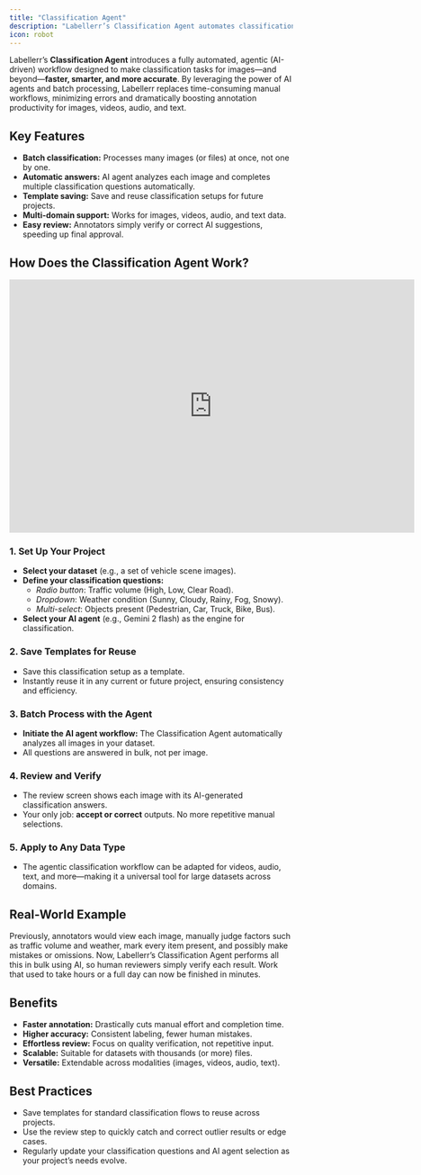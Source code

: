 ```yaml
---
title: "Classification Agent"
description: "Labellerr’s Classification Agent automates classification tasks for various data types using AI, enhancing speed and accuracy."
icon: robot
---
```


Labellerr’s **Classification Agent** introduces a fully automated, agentic (AI-driven) workflow designed to make classification tasks for images—and beyond—**faster, smarter, and more accurate**. By leveraging the power of AI agents and batch processing, Labellerr replaces time-consuming manual workflows, minimizing errors and dramatically boosting annotation productivity for images, videos, audio, and text.

## Key Features

*   **Batch classification:** Processes many images (or files) at once, not one by one.
*   **Automatic answers:** AI agent analyzes each image and completes multiple classification questions automatically.
*   **Template saving:** Save and reuse classification setups for future projects.
*   **Multi-domain support:** Works for images, videos, audio, and text data.
*   **Easy review:** Annotators simply verify or correct AI suggestions, speeding up final approval.

## How Does the Classification Agent Work?

<iframe width="720" height="450" src="https://www.youtube.com/embed/YGTH46dWB20" title="Introducing Classification Agent | Labellerr&#39;s New Automated Annotation Workflow" frameborder="0" allow="accelerometer; autoplay; clipboard-write; encrypted-media; gyroscope; picture-in-picture; web-share" referrerpolicy="strict-origin-when-cross-origin" allowfullscreen></iframe>

### 1. Set Up Your Project

*   **Select your dataset** (e.g., a set of vehicle scene images).
*   **Define your classification questions:**
    *   _Radio button_: Traffic volume (High, Low, Clear Road).
    *   _Dropdown_: Weather condition (Sunny, Cloudy, Rainy, Fog, Snowy).
    *   _Multi-select_: Objects present (Pedestrian, Car, Truck, Bike, Bus).
*   **Select your AI agent** (e.g., Gemini 2 flash) as the engine for classification.

### 2. Save Templates for Reuse

*   Save this classification setup as a template.
*   Instantly reuse it in any current or future project, ensuring consistency and efficiency.

### 3. Batch Process with the Agent

*   **Initiate the AI agent workflow:** The Classification Agent automatically analyzes all images in your dataset.
*   All questions are answered in bulk, not per image.

### 4. Review and Verify

*   The review screen shows each image with its AI-generated classification answers.
*   Your only job: **accept or correct** outputs. No more repetitive manual selections.

### 5. Apply to Any Data Type

*   The agentic classification workflow can be adapted for videos, audio, text, and more—making it a universal tool for large datasets across domains.

## Real-World Example

Previously, annotators would view each image, manually judge factors such as traffic volume and weather, mark every item present, and possibly make mistakes or omissions. Now, Labellerr’s Classification Agent performs all this in bulk using AI, so human reviewers simply verify each result. Work that used to take hours or a full day can now be finished in minutes.

## Benefits

*   **Faster annotation:** Drastically cuts manual effort and completion time.
*   **Higher accuracy:** Consistent labeling, fewer human mistakes.
*   **Effortless review:** Focus on quality verification, not repetitive input.
*   **Scalable:** Suitable for datasets with thousands (or more) files.
*   **Versatile:** Extendable across modalities (images, videos, audio, text).

## Best Practices

*   Save templates for standard classification flows to reuse across projects.
*   Use the review step to quickly catch and correct outlier results or edge cases.
*   Regularly update your classification questions and AI agent selection as your project’s needs evolve.

